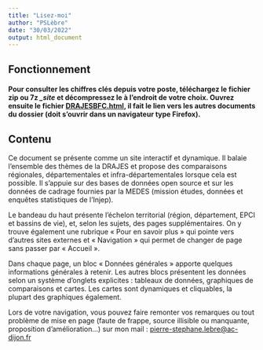 ---
title: "Lisez-moi"
author: "PSLèbre"
date: "30/03/2022"
output: html_document
---

## Fonctionnement

#### Pour consulter les chiffres clés depuis votre poste, téléchargez le fichier zip ou 7z ***\_site*** et décompressez le à l'endroit de votre choix. Ouvrez ensuite le fichier [**DRAJESBFC.html**]{.underline}, il fait le lien vers les autres documents du dossier (doit s'ouvrir dans un navigateur type Firefox).

## Contenu

Ce document se présente comme un site interactif et dynamique. Il balaie l'ensemble des thèmes de la DRAJES et propose des comparaisons régionales, départementales et infra-départementales lorsque cela est possible. Il s'appuie sur des bases de données open source et sur les données de cadrage fournies par la MEDES (mission études, données et enquêtes statistiques de l'Injep).

Le bandeau du haut présente l'échelon territorial (région, département, EPCI et bassins de vie), et, selon les sujets, des pages supplémentaires. On y trouve également une rubrique « Pour en savoir plus » qui pointe vers d'autres sites externes et « Navigation » qui permet de changer de page sans passer par « Accueil ».

Dans chaque page, un bloc « Données générales » apporte quelques informations générales à retenir. Les autres blocs présentent les données selon un système d'onglets explicites : tableaux de données, graphiques de comparaisons et cartes. Les cartes sont dynamiques et cliquables, la plupart des graphiques également.

Lors de votre navigation, vous pouvez faire remonter vos remarques ou tout problème de mise en page (faute de frappe, source illisible ou manquante, proposition d'amélioration...) sur mon mail : [pierre-stephane.lebre\@ac-dijon.fr](mailto:pierre-stephane.lebre@ac-dijon.fr){.email}
